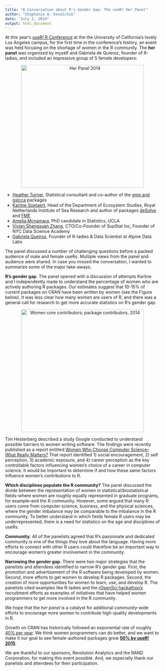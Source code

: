 ```yaml
---
title: "A Conversation about R's Gender Gap: The useR! Her Panel"
author: "Stephanie A. Kovalchik"
date: "July 2, 2014"
output: html_document
---
```


At this year's [useR! R Conference](http://user2014.stat.ucla.edu) at the the University of California's lovely Los Angeles campus, for the first time in the conference's history, an event was held focusing on the shortage of women in the R community. The **her panel** was organized by myself and Gabriela de Quieroz, founder of R-ladies, and included an impressive group of 5 female developers:

<center><img src="panel.png" alt="Her Panel 2014" style="width: 400px;"/></center>

* [Heather Turner](http://www.heatherturner.net), Statistical consultant and co-author of the [gnm and gslcca](http://www.heatherturner.net/r-packages.html) packages
* [Karline Soetaert](http://www.nioz.nl/staff-detail?id=784400), Head of the Department of Ecosystem Studies, Royal Netherlands Institute of Sea Research and author of packages [deSolve](http://cran.r-project.org/web/packages/deSolve/index.html) and [FME](http://cran.r-project.org/web/packages/FME/index.html)
* [Amelia Mcnamara](http://www.stat.ucla.edu/~amelia.mcnamara/), PhD candidate in Statistics, UCLA
* [Vivian Shangxuan Zhang](https://www.linkedin.com/in/shangxuanzhang), CTO/Co-Founder of SupStat Inc, Founder of NYC Data Science Academy
* [Gabriela Queiroz](http://www.meetup.com/R-ladies/member/14534094/), Founder of R-ladies & Data Scientist at Alpine Data Labs

The panel discussed a number of challenging questions before a packed audience of male and female useRs. Multiple views from the panel and audience were shared. In case you missed the conversation, I wanted to summarize some of the major take-aways.

**R's gender gap**. The panel opened with a discussion of attempts Karline and I independently made to understand the percentage of women who are actively authoring R packages. Our estimates suggest that 10-15% of current packages on CRAN have been written by women (see the Figure below). It was less clear how many women are users of R, and there was a general call for research to get more accurate statistics on R's gender gap. 

<center><img src="https://github.com/skoval/her2014/raw/master/women_represent.png" alt="Women core contributors; package contributors, 2014" style="width: 400px;"/></center>

Tim Hesterberg described a study Google conducted to understand possible barriers to women writing software. The findings were recently published as a report entitled [Women Who Choose Computer Science--What Really Matters?](www.google.com/edu/pdf/women-who-choose-what-really.pdf) That report identified 1) social encouragement, 2) self perception, 3) academic exposure, and 4) career perception as the key controllable factors influencing women's choice of a career in computer science. It would be important to determine if and how these same factors influence women's contributions to R.

**Which disciplines populate the R community?** The panel discussed the divide between the representation of women in statistical/biostatistical fields--where women are roughly equally represented in graduate programs, for example--and the R community. However, some argued that many R users come from computer science, business, and the physical sciences, where the gender imbalance may be comparable to the imbalance in the R community. To better understand in which fields female R users may be underrepresented, there is a need for statistics on the age and disciplines of useRs.

**Community.** All of the panelists agreed that R's passionate and dedicated community is one of the things they love about the language. Having more efforts to connect with other R users could therefore be an important way to encourage women's greater involvement in the community.

**Narrowing the gender gap.** There were two major strategies that the panelists and attendees identified to narrow R's gender gap. First, the promotion and advertisement of the R software being developed by women. Second, more efforts to get women to develop R packages. Second, the creation of more opportunities for women to learn, use, and develop R. The panelists cited examples like R-ladies and the [rOpenSci hackathon's](http://ropensci.github.io/hackathon/) recruitment efforts as examples of initiatives that have helped women programmers to get more involved in the R community. 

We hope that the <i>her panel</i> is a catalyst for additional community-wide efforts to encourage more women to contribute high-quality developments in R. 

Growth on CRAN has historically followed an exponential rate of roughly [40% per year](http://blog.revolutionanalytics.com/2010/01/r-package-growth.html). We think women programmers can do better, and we want to make it our goal to see female-authored packages grow <u>**50% by useR! 2015**</u>.

We are thankful to our sponsors, Revolution Analytics and the RAND Corporation, for making this event possible. And, we especially thank our panelists and attendees for their participation. 